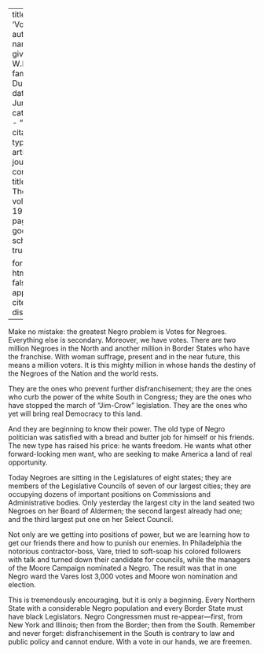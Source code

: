 
---
title: 'Votes'
author:
  - name:
      given: W.E.B.
      family: Du Bois
date: Jun. 1919
categories: 
  - ""
citation: 
  type: article-journal
  container-title: The Crisis
  volume: 19
  issue: 2
  page: 44
google-scholar: true

format:
  html:
    toc: false
    appendix-cite-as: display
---


Make no mistake: the greatest Negro problem is Votes for Negroes. Everything else is secondary. Moreover, we have votes. There are two million Negroes in the North and another million in Border States who have the franchise. With woman suffrage, present and in the near future, this means a million voters. It is this mighty million in whose hands the destiny of the Negroes of the Nation and the world rests. 

They are the ones who prevent further disfranchisement; they are the ones who curb the power of the white South in Congress; they are the ones who have stopped the march of "Jim-Crow" legislation. They are the ones who yet will bring real Democracy to this land. 

And they are beginning to know their power. The old type of Negro politician was satisfied with a bread and butter job for himself or his friends. The new type has raised his price: he wants freedom. He wants what other forward-looking men want, who are seeking to make America a land of real opportunity. 

Today Negroes are sitting in the Legislatures of eight states; they are members of the Legislative Councils of seven of our largest cities; they are occupying dozens of important positions on Commissions and Administrative bodies. Only yesterday the largest city in the land seated two Negroes on her Board of Aldermen; the second largest already had one; and the third largest put one on her Select Council. 

Not only are we getting into positions of power, but we are learning how to get our friends there and how to punish our enemies. In Philadelphia the notorious contractor-boss, Vare, tried to soft-soap his colored followers with talk and turned down their candidate for councils, while the managers of the Moore Campaign nominated a Negro. The result was that in one Negro ward the Vares lost 3,000 votes and Moore won nomination and election. 

This is tremendously encouraging, but it is only a beginning. Every Northern State with a considerable Negro population and every Border State must have black Legislators. Negro Congressmen must re-appear---first, from New York and Illinois; then from the Border; then from the South. Remember and never forget: disfranchisement in the South is contrary to law and public policy and cannot endure. With a vote in our hands, we are freemen.

